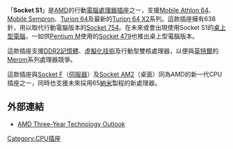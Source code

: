 {{noteTA
|G1=IT
}}
{{Infobox CPU socket |
name = Socket S1 |
image = {{Show if file exists|comment=檔案不存在（本模板會在檔案恢復時自動顯示檔案，並由機器人自動清理模板，無需撤銷機器人的編輯）|file=(自由圖像從缺)|text=(自由圖像從缺)}}|
type = [[Pin_grid_array|PGA]]-[[ZIF|ZIF]] |
formfactors = |
contacts = 638 |
protocol = |
fsb = ? [[HyperTransport|HyperTransport]] |
voltage = ? |
processors = [[Sempron|Mobile Sempron]]<br />[[Turion_64_X2|Turion 64 X2]] |
}}

「'''Socket S1'''」是[[AMD|AMD]]的行動[[電腦|電腦]][[處理器|處理器]][[CPU插座|插座]]之一，支援[[Athlon_64|Mobile Athlon 64]]、[[Sempron|Mobile Sempron]]、[[Turion_64|Turion 64]]及最新的[[Turion_64_X2|Turion 64 X2]]系列。這款插座擁有638針，用以取代行動電腦版本的[[Socket_754|Socket 754]]。在未來或會出現使用Socket S1的[[桌上型電腦|桌上型電腦]]，一如供[[Pentium_M|Pentium M]]使用的[[Socket_479|Socket 479]]也推出桌上型電腦版本。

這款插座支援[[DDR2_SDRAM|DDR2]][[記憶體|記憶體]]、[[虛擬化技術|虛擬化技術]]及行動型雙核處理器，以便與[[英特爾|英特爾]]的[[Intel_Core微處理器架構|Merom]]系列處理器競爭。

這款插座與[[Socket_F|Socket F]]（[[伺服器|伺服器]]）及[[Socket_AM2|Socket AM2]]（桌面）同為AMD的新一代CPU插座之一，同時也支援未來採用65[[納米|納米]]製程的新處理器。

== 外部連結 ==
* [https://web.archive.org/web/20060821190702/http://www.amdcompare.com/prodoutlook/ AMD Three-Year Technology Outlook] {{英语}}

{{AMDsock}}

[[Category:CPU插座|Category:CPU插座]]